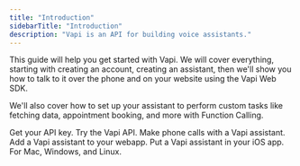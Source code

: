 ```yaml
---
title: "Introduction"
sidebarTitle: "Introduction"
description: "Vapi is an API for building voice assistants."
---
```


This guide will help you get started with Vapi. We will cover everything, starting with creating an account, creating an assistant, then we'll show you how to talk to it over the phone and on your website using the Vapi Web SDK.

We'll also cover how to set up your assistant to perform custom tasks like fetching data, appointment booking, and more with Function Calling.

<CardGroup cols={2}>
  <Card title="Create an Account" icon="user" href="https://dashboard.vapi.ai">
    Get your API key.
  </Card>
  <Card
    title="Technical Docs"
    icon="book"
    href="/api-reference/calls/create-phone-call"
  >
    Try the Vapi API.
  </Card>
  <Card
    title="Vapi Phone"
    href="https://docs.vapi.ai/getting_started#set-up-a-phone-number"
    icon="phone"
  >
    Make phone calls with a Vapi assistant.
  </Card>
  <Card title="Vapi Web" icon="browser" href="https://github.com/VapiAI/web">
    Add a Vapi assistant to your webapp.
  </Card>
  <Card
    title="Vapi iOS"
    href="https://github.com/VapiAI/ios"
    icon="mobile-notch"
  >
    Put a Vapi assistant in your iOS app.
  </Card>
  <Card
    title="Vapi Python"
    icon="python"
    href="https://github.com/VapiAI/python"
  >
    For Mac, Windows, and Linux.
  </Card>
</CardGroup>
